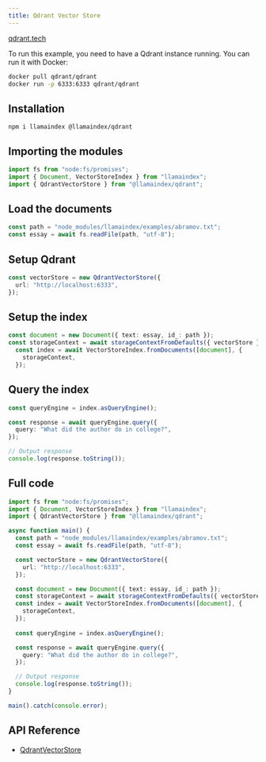 ```yaml
---
title: Qdrant Vector Store
---
```


[qdrant.tech](https://qdrant.tech/)

To run this example, you need to have a Qdrant instance running. You can run it with Docker:

```bash
docker pull qdrant/qdrant
docker run -p 6333:6333 qdrant/qdrant
```

## Installation

```package-install
npm i llamaindex @llamaindex/qdrant
```

## Importing the modules

```ts
import fs from "node:fs/promises";
import { Document, VectorStoreIndex } from "llamaindex";
import { QdrantVectorStore } from "@llamaindex/qdrant";
```

## Load the documents

```ts
const path = "node_modules/llamaindex/examples/abramov.txt";
const essay = await fs.readFile(path, "utf-8");
```

## Setup Qdrant

```ts
const vectorStore = new QdrantVectorStore({
  url: "http://localhost:6333",
});
```

## Setup the index

```ts
const document = new Document({ text: essay, id_: path });
const storageContext = await storageContextFromDefaults({ vectorStore });
  const index = await VectorStoreIndex.fromDocuments([document], {
    storageContext,
  });
```

## Query the index

```ts
const queryEngine = index.asQueryEngine();

const response = await queryEngine.query({
  query: "What did the author do in college?",
});

// Output response
console.log(response.toString());
```

## Full code

```ts
import fs from "node:fs/promises";
import { Document, VectorStoreIndex } from "llamaindex";
import { QdrantVectorStore } from "@llamaindex/qdrant";

async function main() {
  const path = "node_modules/llamaindex/examples/abramov.txt";
  const essay = await fs.readFile(path, "utf-8");

  const vectorStore = new QdrantVectorStore({
    url: "http://localhost:6333",
  });

  const document = new Document({ text: essay, id_: path });
  const storageContext = await storageContextFromDefaults({ vectorStore });
  const index = await VectorStoreIndex.fromDocuments([document], {
    storageContext,
  });
  
  const queryEngine = index.asQueryEngine();

  const response = await queryEngine.query({
    query: "What did the author do in college?",
  });

  // Output response
  console.log(response.toString());
}

main().catch(console.error);
```

## API Reference

- [QdrantVectorStore](/docs/api/classes/QdrantVectorStore)
